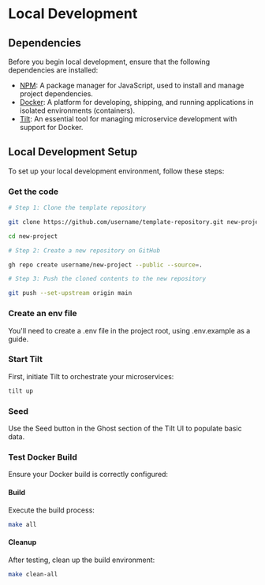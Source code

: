 # Local Development

## Dependencies

Before you begin local development, ensure that the following dependencies are installed:

- [NPM](https://www.npmjs.com/): A package manager for JavaScript, used to install and manage project dependencies.
- [Docker](https://www.docker.com/): A platform for developing, shipping, and running applications in isolated environments (containers).
- [Tilt](https://tilt.dev/): An essential tool for managing microservice development with support for Docker.

## Local Development Setup

To set up your local development environment, follow these steps:

### Get the code

```bash
# Step 1: Clone the template repository

git clone https://github.com/username/template-repository.git new-project

cd new-project

# Step 2: Create a new repository on GitHub

gh repo create username/new-project --public --source=.

# Step 3: Push the cloned contents to the new repository

git push --set-upstream origin main
```

### Create an env file

You'll need to create a .env file in the project root, using .env.example as a guide.

### Start Tilt

First, initiate Tilt to orchestrate your microservices:

```bash
tilt up
```

### Seed

Use the Seed button in the Ghost section of the Tilt UI to populate basic data.

### Test Docker Build

Ensure your Docker build is correctly configured:

#### Build

Execute the build process:

```bash
make all
```

#### Cleanup

After testing, clean up the build environment:

```bash
make clean-all
```
